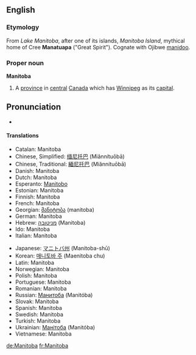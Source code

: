 {{wikipedia}}

==English==

===Etymology===
From ''Lake Manitoba'', after one of its islands, ''Manitoba Island'', mythical home of Cree '''Manatuapa''' ("Great Spirit"). Cognate with Ojibwe [[manidoo]].

===Proper noun===
'''Manitoba'''

# A [[province]] in [[central]] [[Canada]] which has [[Winnipeg]] as its [[capital]].

== Pronunciation  ==
* {{audio|en-ca-Manitoba.ogg|Audio (CA)}}

====Translations====
{{top}}
*Catalan: Manitoba
*Chinese, Simplified: [[缅尼托巴]] (Miǎnnítuōbā)
*Chinese, Traditional: [[緬尼托巴]] (Miǎnnítuōbā)
*Danish: Manitoba
*Dutch: Manitoba {{n}}
*Esperanto: [[Manitobo]]
*Estonian: Manitoba
*Finnish: Manitoba
*French: Manitoba {{m}}
*Georgian: [[მანიტობა]] (manitoba)
*German: Manitoba
*Hebrew: [[מניטובה]] (Manitoba)
*Ido: Manitoba
*Italian: Manitoba
{{mid}}
*Japanese: [[マニトバ州]] (Manitoba-shū)
*Korean: [[매니토바 주]] (Maenitoba chu)
*Latin: Manitoba
*Norwegian: Manitoba
*Polish: Manitoba
*Portuguese: Manitoba
*Romanian: Manitoba
*Russian: [[Манитоба]] (Manitóba) {{f}}
*Slovak: Manitoba
*Spanish: Manitoba
*Swedish: Manitoba
*Turkish: Manitoba
*Ukrainian: [[Манітоба]] (Manitóba) {{f}}
*Vietnamese: Manitoba
{{bottom}}

[[de:Manitoba]]
[[fr:Manitoba]]